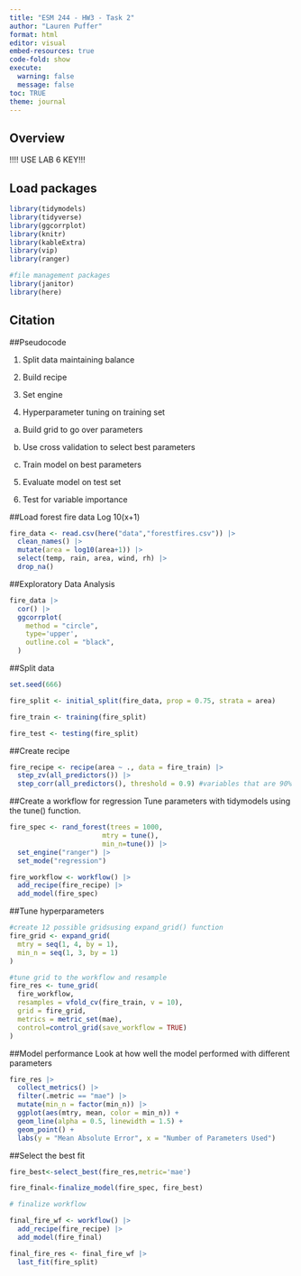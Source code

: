 ```yaml
---
title: "ESM 244 - HW3 - Task 2"
author: "Lauren Puffer"
format: html
editor: visual
embed-resources: true
code-fold: show
execute: 
  warning: false
  message: false
toc: TRUE
theme: journal
---
```


## Overview

!!!! USE LAB 6 KEY!!!

## Load packages

```r
library(tidymodels)
library(tidyverse)
library(ggcorrplot)
library(knitr)
library(kableExtra)
library(vip)
library(ranger)

#file management packages
library(janitor)
library(here)
```

## Citation


##Pseudocode

1. Split data maintaining balance

2. Build recipe

3. Set engine

4. Hyperparameter tuning on training set

  a. Build grid to go over parameters
  
  b. Use cross validation to select best parameters
  
  c. Train model on best parameters
  
5. Evaluate model on test set

6. Test for variable importance

##Load forest fire data
Log 10(x+1) 
```r
fire_data <- read.csv(here("data","forestfires.csv")) |>
  clean_names() |>
  mutate(area = log10(area+1)) |>
  select(temp, rain, area, wind, rh) |>
  drop_na()
```

##Exploratory Data Analysis
```r
fire_data |> 
  cor() |>
  ggcorrplot(
    method = "circle",
    type='upper',
    outline.col = "black",
  )
```



##Split data
```r
set.seed(666)

fire_split <- initial_split(fire_data, prop = 0.75, strata = area)

fire_train <- training(fire_split)

fire_test <- testing(fire_split)
```


##Create recipe
```r
fire_recipe <- recipe(area ~ ., data = fire_train) |> 
  step_zv(all_predictors()) |> 
  step_corr(all_predictors(), threshold = 0.9) #variables that are 90% or more w correlation
```

##Create a workflow for regression
Tune parameters with tidymodels using the tune() function. 
```r
fire_spec <- rand_forest(trees = 1000, 
                       mtry = tune(),
                       min_n=tune()) |>
  set_engine("ranger") |>
  set_mode("regression")

fire_workflow <- workflow() |>
  add_recipe(fire_recipe) |>
  add_model(fire_spec)
```

##Tune hyperparameters
```r
#create 12 possible gridsusing expand_grid() function
fire_grid <- expand_grid(
  mtry = seq(1, 4, by = 1), 
  min_n = seq(1, 3, by = 1)  
)

#tune grid to the workflow and resample
fire_res <- tune_grid(
  fire_workflow,
  resamples = vfold_cv(fire_train, v = 10),
  grid = fire_grid,
  metrics = metric_set(mae),
  control=control_grid(save_workflow = TRUE)  
)
```

##Model performance
Look at how well the model performed with different parameters

```r
fire_res |>
  collect_metrics() |>
  filter(.metric == "mae") |>
  mutate(min_n = factor(min_n)) |>
  ggplot(aes(mtry, mean, color = min_n)) +
  geom_line(alpha = 0.5, linewidth = 1.5) +
  geom_point() +
  labs(y = "Mean Absolute Error", x = "Number of Parameters Used")
```

##Select the best fit
```r

fire_best<-select_best(fire_res,metric='mae')

fire_final<-finalize_model(fire_spec, fire_best)

# finalize workflow

final_fire_wf <- workflow() |>
  add_recipe(fire_recipe) |>
  add_model(fire_final)

final_fire_res <- final_fire_wf |>
  last_fit(fire_split)

```

